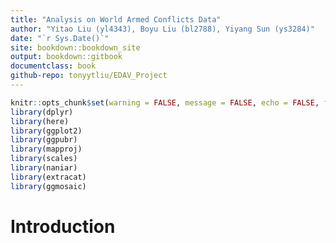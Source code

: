 ```yaml
--- 
title: "Analysis on World Armed Conflicts Data"
author: "Yitao Liu (yl4343), Boyu Liu (bl2788), Yiyang Sun (ys3284)"
date: "`r Sys.Date()`"
site: bookdown::bookdown_site
output: bookdown::gitbook
documentclass: book
github-repo: tonyytliu/EDAV_Project
---
```


```r
knitr::opts_chunk$set(warning = FALSE, message = FALSE, echo = FALSE, fig.align='center')
library(dplyr)
library(here)
library(ggplot2)
library(ggpubr)
library(mapproj)
library(scales)
library(naniar)
library(extracat)
library(ggmosaic)
```

# Introduction

